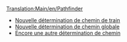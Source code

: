[[Translation:Main/en/Pathfinder]]

* [[Main/fr/Nouvelle détermination de chemin de train|Nouvelle détermination de chemin de train]]
* [[Main/fr/Nouvelle détermination de chemin globale|Nouvelle détermination de chemin globale]]
* [[Main/fr/Encore une autre détermination de chemin|Encore une autre détermination de chemin]]

{{fr/Amorce}}